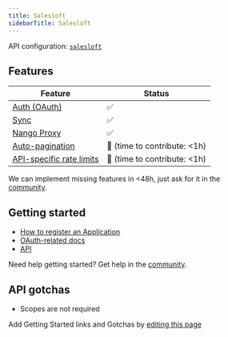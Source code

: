 ```yaml
---
title: Salesloft
sidebarTitle: Salesloft
---
```


API configuration: [`salesloft`](https://nango.dev/providers.yaml)

## Features

| Feature                                                                          | Status                          |
| -------------------------------------------------------------------------------- | ------------------------------- |
| [Auth (OAuth)](/guides/oauth)                                                      | ✅                              |
| [Sync](/guides/sync)                                                              | ✅                              |
| [Nango Proxy](/guides/proxy)                          | ✅   |
| [Auto-pagination](/nango-sync/configuration#auto-pagination)                     | 🚫 (time to contribute: &lt;1h) |
| [API-specific rate limits](/nango-sync/configuration#rate-limits-retry-policies) | 🚫 (time to contribute: &lt;1h) |

<Tip>We can implement missing features in &lt;48h, just ask for it in the [community](https://nango.dev/slack).</Tip>
## Getting started

-   [How to register an Application](https://developers.salesloft.com/api.html#!/Topic/Introduction)
-   [OAuth-related docs](https://developers.salesloft.com/api.html#!/Topic/oauth)
-   [API](https://developers.salesloft.com/api.html#!/Me/get_v2_me_json)

<Tip>Need help getting started? Get help in the [community](https://nango.dev/slack).</Tip>

## API gotchas

-   Scopes are not required

<Note>Add Getting Started links and Gotchas by [editing this page](https://github.com/nangohq/nango/tree/master/docs-v2/integrations/all/salesloft.mdx)</Note>
